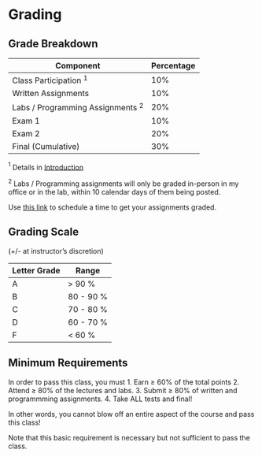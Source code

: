 
# Grading

## Grade Breakdown

| Component | Percentage |
|---------|------|
| Class Participation $^1$ | 10% |
| Written Assignments | 10% |
| Labs / Programming Assignments $^2$ | 20% |
| Exam 1 | 10% |
| Exam 2 | 20% |
| Final (Cumulative)   | 30% |

$^1$ Details in [Introduction](../intro.qmd)

$^2$ Labs / Programming assignments will only be graded in-person in my office or in the lab, within 10 calendar days of them being posted. 

Use [this link](https://calendly.com/ssultan-dpq/) to schedule a time to get your assignments graded. 

## Grading Scale 
(+/- at instructor's discretion)

| Letter Grade | Range |
|---------|------|
| A  | > 90 % |
| B  | 80 - 90 % |
| C  | 70 - 80 % |
| D  | 60 - 70 % |
| F  | < 60 % |

## Minimum Requirements

In order to pass this class, you must
1. Earn $\geq$ 60% of the total points
2. Attend $\geq$ 80% of the lectures and labs. 
3. Submit $\geq$ 80% of written and programmming assignments. 
4. Take ALL tests and final! 

In other words, you cannot blow off an entire aspect of the course and pass this class! 

Note that this basic requirement is necessary but not sufficient to pass the class.
